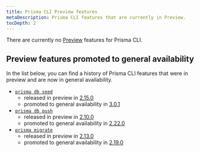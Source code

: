 ```yaml
---
title: Prisma CLI Preview features
metaDescription: Prisma CLI features that are currently in Preview.
tocDepth: 2
---
```


<TopBlock>

<Admonition type="info">

There are currently no [Preview](/about/prisma/releases#preview) features for Prisma CLI.

</Admonition>

</TopBlock>

<!--
The following [Preview](/about/prisma/releases#preview) CLI features are available:

- [`migrate diff`](/reference/api-reference/command-reference#migrate-diff) since release [3.9.0](https://github.com/prisma/prisma/releases/tag/3.9.0) - [Submit feedback](https://github.com/prisma/prisma/issues/11514)
- [`db execute`](/reference/api-reference/command-reference#db-execute) since release [3.9.0](https://github.com/prisma/prisma/releases/tag/3.9.0) - [Submit feedback](https://github.com/prisma/prisma/issues/11514)

</TopBlock>

## Enabling a Prisma Client preview feature

To enable a CLI Preview feature, use the `--preview-feature` flag when you run the command.

-->

## Preview features promoted to general availability

In the list below, you can find a history of Prisma CLI features that were in preview and are now in general availability.

- [`prisma db seed`](/guides/database/seed-database)
   * released in preview in [2.15.0](https://github.com/prisma/prisma/releases/tag/2.15.0)
   * promoted to general availability in [3.0.1](https://github.com/prisma/prisma/releases/tag/3.0.1)
- [`prisma db push`](/guides/database/prototyping-schema-db-push)
   * released in preview in [2.10.0](https://github.com/prisma/prisma/releases/tag/2.10.0)
   * promoted to general availability in [2.22.0](https://github.com/prisma/prisma/releases/tag/2.22.0)
- [`prisma migrate`](/concepts/components/prisma-migrate)
   * released in preview in [2.13.0](https://github.com/prisma/prisma/releases/tag/2.13.0)
   * promoted to general availability in [2.19.0](https://github.com/prisma/prisma/releases/tag/2.19.0)
